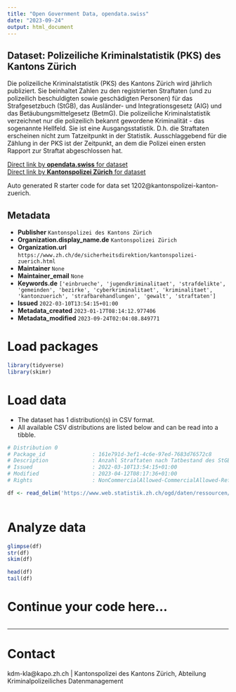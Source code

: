 ```yaml
---
title: "Open Government Data, opendata.swiss"
date: "2023-09-24"
output: html_document
---
```


## Dataset: Polizeiliche Kriminalstatistik (PKS) des Kantons Zürich

Die polizeiliche Kriminalstatistik (PKS) des Kantons Zürich wird jährlich publiziert. Sie beinhaltet Zahlen zu den registrierten Straftaten (und zu polizeilich beschuldigten sowie geschädigten Personen) für das Strafgesetzbuch (StGB), das Ausländer- und Integrationsgesetz (AIG) und das Betäubungsmittelgesetz (BetmG). Die polizeiliche Kriminalstatistik verzeichnet nur die polizeilich bekannt gewordene Kriminalität - das sogenannte Hellfeld. Sie ist eine Ausgangsstatistik. D.h. die Straftaten erscheinen nicht zum Tatzeitpunkt in der Statistik. Ausschlaggebend für die Zählung in der PKS ist der Zeitpunkt, an dem die Polizei einen ersten Rapport zur Straftat abgeschlossen hat.

[Direct link by **opendata.swiss** for dataset](https://opendata.swiss/de/dataset/polizeiliche-kriminalstatistik-pks-des-kantons-zurich)<br>
[Direct link by **Kantonspolizei Zürich** for dataset](https://www.zh.ch/de/sicherheit-justiz/delikte-praevention/kriminalstatistik.html)

Auto generated R starter code for data set 1202@kantonspolizei-kanton-zuerich.

## Metadata

- **Publisher** `Kantonspolizei des Kantons Zürich`
- **Organization.display_name.de** `Kantonspolizei Zürich`
- **Organization.url** `https://www.zh.ch/de/sicherheitsdirektion/kantonspolizei-zuerich.html`
- **Maintainer** `None`
- **Maintainer_email** `None`
- **Keywords.de** `['einbrueche', 'jugendkriminalitaet', 'strafdelikte', 'gemeinden', 'bezirke', 'cyberkriminalitaet', 'kriminalitaet', 'kantonzuerich', 'strafbarehandlungen', 'gewalt', 'straftaten']`
- **Issued** `2022-03-10T13:54:15+01:00`
- **Metadata_created** `2023-01-17T08:14:12.977406`
- **Metadata_modified** `2023-09-24T02:04:08.849771`


# Load packages

```r

library(tidyverse)
library(skimr)

```

# Load data

-   The dataset has 1 distribution(s) in CSV format.
-   All available CSV distributions are listed below and can be read into a tibble.

```r

# Distribution 0
# Package_id               : 161e791d-3ef1-4c6e-97ed-7683d76572c8
# Description              : Anzahl Straftaten nach Tatbestand des StGB, AIG und BetmG seit 2009 nach Bezirken. Tatbestände werden nur in Jahren aufgeführt, in denen sie in Kraft waren. Die Unterscheidung zwischen versuchten und vollendeten Straftaten ist nur im Falle von Straftaten gegen das StGB möglich. Die Spalte Titel (und Reihenfolge_Titel) weist für StGB die Titel (und deren Reihenfolge) des 'Zweiten Buches: Besondere Bestimmungen' gemäss StGB, sowie für BetmG und AIG die Überkategorien (und deren Reihenfolge) gemäss Auswertungen im PKS Jahresbericht auf. Analog weist die Spalte Haupttitel (und Reihenfolge_Haupttitel) eine v.a. für die zahlreichen StGB-Titel generalisierte Kategorie der wichtigsten Titel und deren Reihenfolge auf. Die Bevölkerungszahlen sind der Einwohnerstatistik des Bundes am Ende des Vorjahres entnommen (bis 2010 ESPOP, ab 2011 STATPOP). Damit wird die Häufigkeitszahl berechnet (Anzahl registrierten Straftaten pro 1000 Einwohner). 
# Issued                   : 2022-03-10T13:54:15+01:00
# Modified                 : 2023-04-12T08:17:36+01:00
# Rights                   : NonCommercialAllowed-CommercialAllowed-ReferenceRequired

df <- read_delim('https://www.web.statistik.zh.ch/ogd/daten/ressourcen/KTZH_00001202_00002318.csv')



```

# Analyze data

```r

glimpse(df)
str(df)
skim(df)

head(df)
tail(df)

```

# Continue your code here...

```r

```

------------------------------------------------------------------------

# Contact

kdm-kla@kapo.zh.ch | Kantonspolizei des Kantons Zürich, Abteilung Kriminalpolizeiliches Datenmanagement
